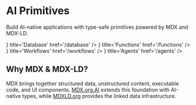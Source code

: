 
# AI Primitives

Build AI-native applications with type-safe primitives powered by MDX and MDX-LD.

<Cards num={4}>
  <Cards.Card icon={<MdStorage />} title='Database' href='/database' />
  <Cards.Card icon={<SiOpenai />} title='Functions' href='/functions' />
  <Cards.Card icon={<SiGithubactions />} title='Workflows' href='/workflows' />
  <Cards.Card icon={<SiProbot />} title='Agents' href='/agents' />
</Cards>

## Why MDX & MDX-LD?

MDX brings together structured data, unstructured content, executable code, and UI components. [MDX.org.AI](https://mdx.org.ai) extends this foundation with AI-native types, while [MDXLD.org](https://mdxld.org) provides the linked data infrastructure.
